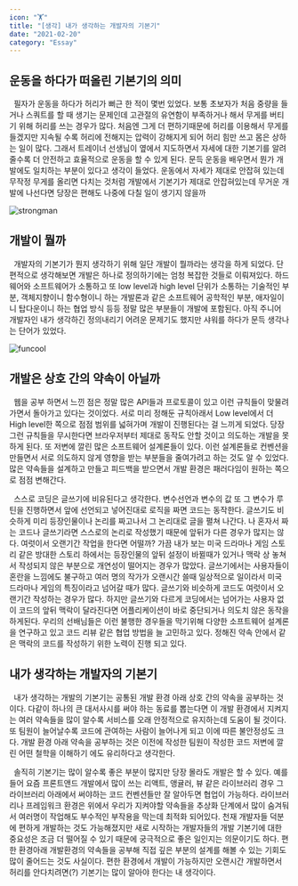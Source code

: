 ```yaml
---
icon: "🏋️"
title: "[생각] 내가 생각하는 개발자의 기본기"
date: "2021-02-20"
category: "Essay"
---
```


## 운동을 하다가 떠올린 기본기의 의미

&nbsp; 필자가 운동을 하다가 허리가 뻐근 한 적이 몇번 있었다. 보통 초보자가 처음 중량을 들거나 스쿼트를 할 때 생기는 문제인데 고관절의 유연함이 부족하거나 해서 무게를 버티기 위해 허리를 쓰는 경우가 많다. 처음엔 그게 더 편하기때문에 허리를 이용해서 무게를 들겠지만 지속될 수록 허리에 전해지는 압력이 강해지게 되어 허리 힘만 쓰고 몸은 상하는 일이 많다. 그래서 트레이너 선생님이 옆에서 지도하면서 자세에 대한 기본기를 알려줄수록 더 안전하고 효율적으로 운동을 할 수 있게 된다. 문득 운동을 배우면서 뭔가 개발에도 일치하는 부분이 있다고 생각이 들었다. 운동에서 자세가 제대로 안잡혀 있는데 무작정 무게를 올리면 다치는 것처럼 개발에서 기본기가 제대로 안잡혀있는데 무거운 개발에 나선다면 당장은 편해도 나중에 다칠 일이 생기지 않을까

![strongman](./images/powerman.png)

## 개발이 뭘까

&nbsp; 개발자의 기본기가 뭔지 생각하기 위해 일단 개발이 뭘까라는 생각을 하게 되었다. 단편적으로 생각해보면 개발은 하나로 정의하기에는 엄청 복잡한 것들로 이뤄져있다. 하드웨어와 소프트웨어가 소통하고 또 low level과 high level 단위가 소통하는 기술적인 부분, 객체지향이니 함수형이니 하는 개발론과 같은 소프트웨어 공학적인 부분, 애자일이니 탑다운이니 하는 협업 방식 등등 정말 많은 부분들이 개발에 포함된다. 아직 주니어 개발자인 내가 생각하긴 정의내리기 어려운 문제기도 했지만 샤워를 하다가 문득 생각나는 단어가 있었다.

![funcool](./images/funcool.png)

## 개발은 상호 간의 약속이 아닐까

&nbsp; 웹을 공부 하면서 느낀 점은 정말 많은 API들과 프로토콜이 있고 이런 규칙들이 맞물려가면서 돌아가고 있다는 것이었다. 서로 미리 정해둔 규칙아래서 Low level에서 더 High level한 쪽으로 점점 범위를 넓혀가며 개발이 진행된다는 걸 느끼게 되었다. 당장 그런 규칙들을 무시한다면 브라우저부터 제대로 동작도 안할 것이고 의도하는 개발을 못하게 된다. 또 저변에 깔린 많은 소프트웨어 설계론들이 있다. 이런 설계론들로 컨벤션을 만들면서 서로 의도하지 않게 영향을 받는 부분들을 줄여가려고 하는 것도 알 수 있었다. 많은 약속들을 설계하고 만들고 피드백을 받으면서 개발 환경은 패러다임이 원하는 쪽으로 점점 변해간다.

&nbsp; 스스로 코딩은 글쓰기에 비유된다고 생각한다. 변수선언과 변수의 값 또 그 변수가 루틴을 진행하면서 앞에 선언되고 넣어진대로 로직을 짜면 코드는 동작한다. 글쓰기도 비슷하게 미리 등장인물이나 논리를 짜고나서 그 논리대로 글을 펼쳐 나간다. 나 혼자서 짜는 코드나 글쓰기라면 스스로의 논리로 작성했기 때문에 앞뒤가 다른 경우가 많지는 않다. 여럿이서 오랜기간 작업을 한다면 어떨까? 가끔 내가 보는 미국 드라마나 게임 스토리 같은 방대한 스토리 하에서는 등장인물의 앞뒤 설정이 바뀔때가 있거나 맥락 상 놓쳐서 작성되지 않은 부분으로 개연성이 떨어지는 경우가 많았다. 글쓰기에서는 사용자들이 혼란을 느낌에도 불구하고 여러 명의 작가가 오랜시간 쓸때 일상적으로 일이라서 미국 드라마나 게임의 특징이라고 넘어갈 때가 많다. 글쓰기와 비슷하게 코드도 여럿이서 오랜기간 작성하는 경우가 많다. 하지만 글쓰기와 다르게 코딩에서는 넘어가는 사용자 없이 코드의 앞뒤 맥락이 달라진다면 어플리케이션이 바로 중단되거나 의도치 않은 동작을 하게된다. 우리의 선배님들은 이런 불행한 경우들을 막기위해 다양한 소프트웨어 설계론을 연구하고 있고 코드 리뷰 같은 협업 방법을 늘 고민하고 있다. 정해진 약속 안에서 같은 맥락의 코드를 작성하기 위한 노력이 진행 되고 있다.

## 내가 생각하는 개발자의 기본기

&nbsp; 내가 생각하는 개발의 기본기는 공통된 개발 환경 아래 상호 간의 약속을 공부하는 것이다. 다같이 하나의 큰 대서사시를 써야 하는 동료를 뽑는다면 이 개발 환경에서 지켜지는 여러 약속들을 많이 알수록 서비스를 오래 안정적으로 유지하는데 도움이 될 것이다. 또 팀원이 늘어날수록 코드에 관여하는 사람이 늘어나게 되고 이에 따른 불안정성도 크다. 개발 환경 아래 약속을 공부하는 것은 이전에 작성한 팀원이 작성한 코드 저변에 깔린 어떤 철학을 이해하기 에도 유리하다고 생각한다.

&nbsp; 솔직히 기본기는 많이 알수록 좋은 부분이 많지만 당장 몰라도 개발은 할 수 있다. 예를들어 요즘 프론트앤드 개발에서 많이 쓰는 리액트, 앵귤러, 뷰 같은 라이브러리 경우 그 라이브러리 아래에서 써야하는 코드 컨벤션들만 잘 알아두면 협업이 가능하다. 라이브러리나 프레임워크 환경은 위에서 우리가 지켜야할 약속들을 추상화 단계에서 많이 숨겨둬서 여러명이 작업해도 부수적인 부작용을 막는데 최적화 되어있다. 천재 개발자들 덕분에 편하게 개발하는 것도 가능해졌지만 새로 시작하는 개발자들의 개발 기본기에 대한 중요성은 조금 더 떨어질 수 있기 때문에 궁극적으로 좋은 일인지는 의문이기도 하다. 편한 환경아래 개발환경의 약속들을 공부해 직접 깊은 부분의 설계를 해볼 수 있는 기회도 많이 줄어드는 것도 사실이다. 편한 환경에서 개발이 가능하지만 오랜시간 개발하면서 허리를 안다치려면(?) 기본기는 많이 알아야 한다는 내 생각이다.
